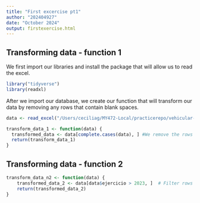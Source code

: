 ```yaml
---
title: "First excercise pt1"
author: "202404927"
date: "October 2024"
output: firstexercise.html
---
```


## Transforming data - function 1

We first import our libraries and install the package that will allow us to read the excel.

```r
library("tidyverse")
library(readxl)
```

After we import our database, we create our function that will transform our data by removing any rows that contain blank spaces.

```r
data <- read_excel("/Users/ceciliag/MY472-Local/practicerepo/vehicular-accidents-monterrey.xlsx", sheet = "Feuil1") 

transform_data_1 <- function(data) { 
  transformed_data <- data[complete.cases(data), ] #We remove the rows with blank spaces return(transformed)
  return(transform_data_1)
} 

```

## Transforming data - function 2

```r
transform_data_n2 <- function(data) {
    transformed_data_2 <- data[data$ejercicio > 2023, ]  # Filter rows where the year of the accidents reported is 2023
    return(transformed_data_2)
}


```
